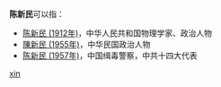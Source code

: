 '''陈新民'''可以指：
* [[陈新民_(1912年)|陈新民 (1912年)]]，中华人民共和国物理学家、政治人物
* [[陳新民_(1955年)|陳新民 (1955年)]]，中华民国政治人物
* [[陈新民_(1957年)|陈新民 (1957年)]]，中国缉毒警察，中共十四大代表

{{disambig}}

[[Category:三字陈姓人名消歧义|xin]]